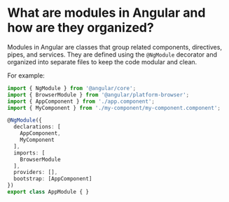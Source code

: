 # What are modules in Angular and how are they organized?

Modules in Angular are classes that group related components, directives, pipes, and services. They are defined using the `@NgModule` decorator and organized into separate files to keep the code modular and clean.

For example:

```typescript
import { NgModule } from '@angular/core';
import { BrowserModule } from '@angular/platform-browser';
import { AppComponent } from './app.component';
import { MyComponent } from './my-component/my-component.component';

@NgModule({
  declarations: [
    AppComponent,
    MyComponent
  ],
  imports: [
    BrowserModule
  ],
  providers: [],
  bootstrap: [AppComponent]
})
export class AppModule { }
```